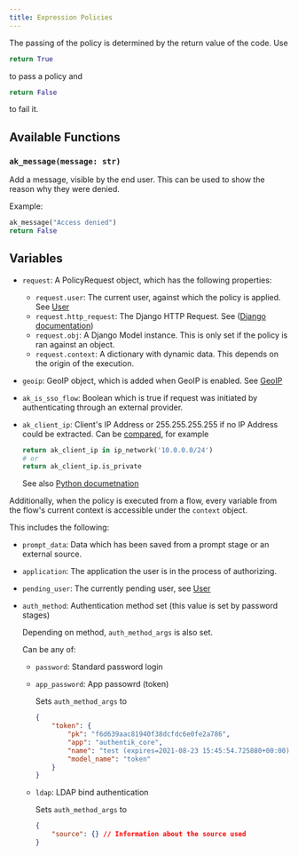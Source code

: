 ```yaml
---
title: Expression Policies
---
```


The passing of the policy is determined by the return value of the code. Use
```python
return True
```
to pass a policy and
```python
return False
```
to fail it.

## Available Functions

### `ak_message(message: str)`

Add a message, visible by the end user. This can be used to show the reason why they were denied.

Example:

```python
ak_message("Access denied")
return False
```


<Functions />

## Variables


<Objects />

- `request`: A PolicyRequest object, which has the following properties:
    - `request.user`: The current user, against which the policy is applied. See [User](../expressions/reference/user-object.md)
    - `request.http_request`: The Django HTTP Request. See ([Django documentation](https://docs.djangoproject.com/en/3.0/ref/request-response/#httprequest-objects))
    - `request.obj`: A Django Model instance. This is only set if the policy is ran against an object.
    - `request.context`: A dictionary with dynamic data. This depends on the origin of the execution.
- `geoip`: GeoIP object, which is added when GeoIP is enabled. See [GeoIP](https://geoip2.readthedocs.io/en/latest/#geoip2.models.City)
- `ak_is_sso_flow`: Boolean which is true if request was initiated by authenticating through an external provider.
- `ak_client_ip`: Client's IP Address or 255.255.255.255 if no IP Address could be extracted. Can be [compared](#comparing-ip-addresses), for example

    ```python
    return ak_client_ip in ip_network('10.0.0.0/24')
    # or
    return ak_client_ip.is_private
    ```

    See also [Python documetnation](https://docs.python.org/3/library/ipaddress.html#ipaddress.ip_address)

Additionally, when the policy is executed from a flow, every variable from the flow's current context is accessible under the `context` object.

This includes the following:

- `prompt_data`: Data which has been saved from a prompt stage or an external source.
- `application`: The application the user is in the process of authorizing.
- `pending_user`: The currently pending user, see [User](/docs/expressions/reference/user-object)
- `auth_method`: Authentication method set (this value is set by password stages)

    Depending on method, `auth_method_args` is also set.

    Can be any of:

    - `password`: Standard password login
    - `app_password`: App passowrd (token)

        Sets `auth_method_args` to
        ```json
        {
            "token": {
                "pk": "f6d639aac81940f38dcfdc6e0fe2a786",
                "app": "authentik_core",
                "name": "test (expires=2021-08-23 15:45:54.725880+00:00)",
                "model_name": "token"
            }
        }
        ```
    - `ldap`: LDAP bind authentication

        Sets `auth_method_args` to
        ```json
        {
            "source": {} // Information about the source used
        }
        ```
